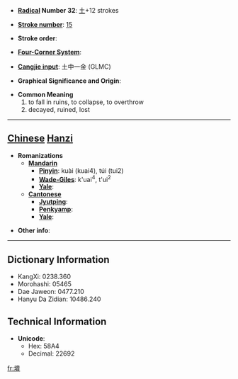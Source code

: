 * '''[[Wiktionary:Chinese radical index| Radical]] Number 32''': [[Wiktionary:Chinese radical index 土|土]]+12 strokes

* '''[[Wiktionary:Chinese total strokes index|Stroke number]]''': [[Wiktionary:Chinese total strokes index 15|15]]

* '''Stroke order''': 

* '''[[Wiktionary:Chinese four corner index|Four-Corner System]]''': 

* '''[[Wiktionary:Chinese Cangjie index|Cangjie input]]''': 土中一金 (GLMC)

* '''Graphical Significance and Origin''': 

* '''Common Meaning'''
*#to fall in ruins, to collapse, to overthrow
*# decayed, ruined, lost


----

== [[Chinese]] [[Hanzi]] ==

* '''Romanizations'''
** '''[[Mandarin]]'''
*** '''[[Pinyin]]''': kuài (kuai4), túi (tui2)
*** '''[[Wade-Giles]]''': k'uai<sup>4</sup>, t'ui<sup>2</sup>
*** '''[[Yale]]''': 
** '''[[Cantonese]]'''
*** '''[[Jyutping]]''':
*** '''[[Penkyamp]]''': 
*** '''[[Yale]]''': 

* '''Other info''': 

----

== Dictionary Information ==

* KangXi: 0238.360
* Morohashi: 05465
* Dae Jaweon: 0477.210
* Hanyu Da Zidian: 10486.240

== Technical Information ==

* '''Unicode''':
** Hex: 58A4
** Decimal: 22692

[[fr:墤]]